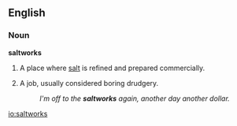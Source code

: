 ==English==

===Noun===
{{wikipedia}}
'''saltworks'''

# {{pluralonly}} A place where [[salt]] is refined and prepared commercially.
# {{figuratively}} {{pluralonly}} A job, usually considered boring drudgery.
#:''I'm off to the '''saltworks''' again, another day another dollar.''

[[io:saltworks]]